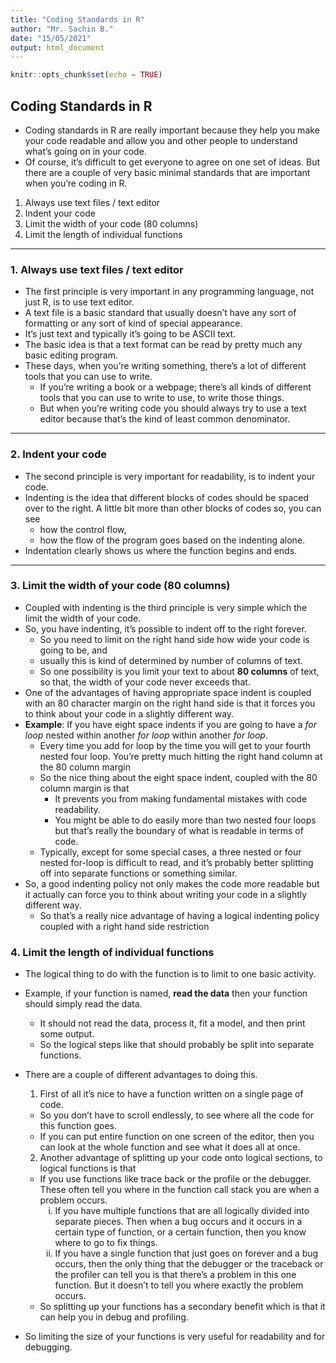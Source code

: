 ```yaml
---
title: "Coding Standards in R"
author: "Mr. Sachin B."
date: "15/05/2021"
output: html_document
---
```


```r
knitr::opts_chunk$set(echo = TRUE)
```

## Coding Standards in R

- Coding standards in R are really important because they help you make your code readable and allow you and other people to understand what's going on in your code.
- Of course, it's difficult to get everyone to agree on one set of ideas. But there are a couple of very basic minimal standards that are important when you're coding in R. 

1. Always use text files / text editor
2. Indent your code
3. Limit the width of your code (80 columns)
4. Limit the length of individual functions

<hr>

### 1. Always use text files / text editor

- The first principle is very important in any programming language, not just R, is to use text editor.
- A text file is a basic standard that usually doesn't have any sort of formatting or any sort of kind of special appearance.
- It's just text and typically it's going to be ASCII text. 
- The basic idea is that a text format can be read by pretty much any basic editing program.  
- These days, when you're writing something, there's a lot of different tools that you can use to write.
  - If you're writing a book or a webpage; there's all kinds of different tools that you can use to write to use, to write those things.
  - But when you're writing code you should always try to use a text editor because that's the kind of least common denominator.

<hr>

### 2. Indent your code

- The second principle is very important for readability, is to indent your code. 
- Indenting is the idea that different blocks of codes should be spaced over to the right. A little bit more than other blocks of codes so, you can see 
  - how the control flow, 
  - how the flow of the program goes based on the indenting alone.
- Indentation clearly shows us where the function begins and ends.

<hr>

### 3. Limit the width of your code (80 columns) 

- Coupled with indenting is the third principle is very simple which the limit the width of your code. 
- So, you have indenting, it's possible to indent off to the right forever.
  - So you need to limit on the right hand side how wide your code is going to be, and 
  - usually this is kind of determined by number of columns of text.
  - So one possibility is you limit your text to about **80 columns** of text, so that, the width of your code never exceeds that. 
- One of the advantages of having appropriate space indent is coupled with an 80 character margin on the right hand side is that it forces you to think about your code in a slightly different way.
- **Example**: If you have eight space indents if you are going to have a *for loop* nested within another *for loop* within another *for loop*.
  - Every time you add  for loop by the time you will get to your fourth nested four loop. You're pretty much hitting the right hand column at the 80 column margin
  - So the nice thing about the eight space indent, coupled with the 80 column margin is that
    - It prevents you from making fundamental mistakes with code readability.
    - You might be able to do easily more than two nested four loops but that's really the boundary of what is readable in terms of code.
  - Typically, except for some special cases, a three nested or four nested for-loop is difficult to read, and it's probably better splitting off into separate functions or something similar.
- So, a good indenting policy not only makes the code more readable but it actually can force you to think about writing your code in a slightly different way. 
  - So that's a really nice advantage of having a logical indenting policy coupled with a right hand side restriction
  
### 4. Limit the length of individual functions

- The logical thing to do with the function is to limit to one basic activity.
- Example, if your function is named, **read the data** then your function should simply read the data.
  - It should not read the data, process it, fit a model, and then print some output.
  - So the logical steps like that should probably be split into separate functions.
- There are a couple of different advantages to doing this.

  1. First of all it's nice to have a function written on a single page of code.
    - So you don't have to scroll endlessly, to see where all the code for this function goes.
    - If you can put entire function on one screen of the editor, then you can look at the whole function and see what it does all at once.
    
  2. Another advantage of splitting up your code onto logical sections, to logical functions is that
  
  - If you use functions like trace back or the profile or the debugger. These often tell you where in the function call stack you are when a problem occurs. 
    i. If you have multiple functions that are all logically divided into separate pieces. Then when a bug occurs and it occurs in a certain type of function, or a certain function, then you know  where to go to fix things.
    ii. If you have a single function that just goes on forever and a bug occurs, then the only thing that the debugger or the traceback or the profiler can tell you is that there's a problem in this one function. But it doesn't to tell you where exactly the problem occurs.
  - So splitting up your functions has a secondary benefit which is that it can help you in debug and profiling. 
- So limiting the size of your functions is very useful for readability and for debugging. 
